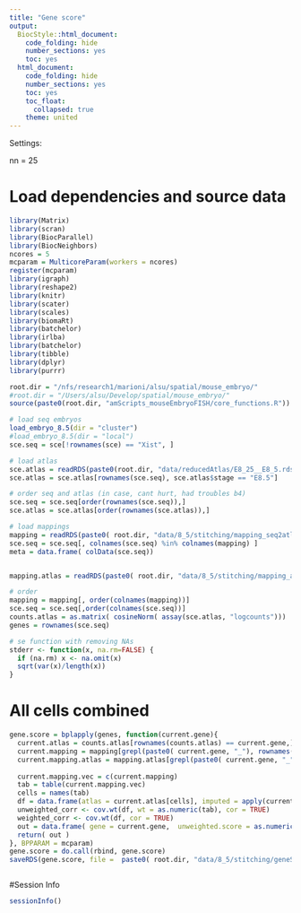 ```yaml
---
title: "Gene score"
output:
  BiocStyle::html_document:
    code_folding: hide
    number_sections: yes
    toc: yes  
  html_document:
    code_folding: hide
    number_sections: yes
    toc: yes
    toc_float:
      collapsed: true
    theme: united
---
```


Settings:

nn = 25

# Load dependencies and source data

```r

library(Matrix)
library(scran)
library(BiocParallel)
library(BiocNeighbors)
ncores = 5
mcparam = MulticoreParam(workers = ncores)
register(mcparam)
library(igraph)
library(reshape2)
library(knitr)
library(scater)
library(scales)
library(biomaRt)
library(batchelor)
library(irlba)
library(batchelor)
library(tibble)
library(dplyr)
library(purrr)

root.dir = "/nfs/research1/marioni/alsu/spatial/mouse_embryo/"
#root.dir = "/Users/alsu/Develop/spatial/mouse_embryo/"
source(paste0(root.dir, "amScripts_mouseEmbryoFISH/core_functions.R"))

# load seq embryos
load_embryo_8.5(dir = "cluster")
#load_embryo_8.5(dir = "local")
sce.seq = sce[!rownames(sce) == "Xist", ]

# load atlas 
sce.atlas = readRDS(paste0(root.dir, "data/reducedAtlas/E8_25__E8_5.rds"))
sce.atlas = sce.atlas[rownames(sce.seq), sce.atlas$stage == "E8.5"]

# order seq and atlas (in case, cant hurt, had troubles b4)
sce.seq = sce.seq[order(rownames(sce.seq)),]
sce.atlas = sce.atlas[order(rownames(sce.atlas)),]

# load mappings
mapping = readRDS(paste0( root.dir, "data/8_5/stitching/mapping_seq2atlas_embryo1z5.rds"))
sce.seq = sce.seq[, colnames(sce.seq) %in% colnames(mapping) ]
meta = data.frame( colData(sce.seq))


mapping.atlas = readRDS(paste0( root.dir, "data/8_5/stitching/mapping_atlas2atlas.rds"))

# order
mapping = mapping[, order(colnames(mapping))]
sce.seq = sce.seq[,order(colnames(sce.seq))]
counts.atlas = as.matrix( cosineNorm( assay(sce.atlas, "logcounts")))
genes = rownames(sce.seq)

# se function with removing NAs
stderr <- function(x, na.rm=FALSE) {
  if (na.rm) x <- na.omit(x)
  sqrt(var(x)/length(x))
}


```

# All cells combined

```r


gene.score = bplapply(genes, function(current.gene){
  current.atlas = counts.atlas[rownames(counts.atlas) == current.gene,]
  current.mapping = mapping[grepl(paste0( current.gene, "_"), rownames(mapping)),]
  current.mapping.atlas = mapping.atlas[grepl(paste0( current.gene, "_"), rownames(mapping.atlas)),]
  
  current.mapping.vec = c(current.mapping)
  tab = table(current.mapping.vec)
  cells = names(tab)
  df = data.frame(atlas = current.atlas[cells], imputed = apply(current.mapping.atlas[, cells] , 2, function(x) mean(current.atlas[x]) ) )
  unweighted_corr <- cov.wt(df, wt = as.numeric(tab), cor = TRUE)
  weighted_corr <- cov.wt(df, cor = TRUE)
  out = data.frame( gene = current.gene,  unweighted.score = as.numeric( unweighted_corr$cor[1,2]), weighted.score = as.numeric( weighted_corr$cor[1,2]))
  return( out )
}, BPPARAM = mcparam)
gene.score = do.call(rbind, gene.score)
saveRDS(gene.score, file =  paste0( root.dir, "data/8_5/stitching/geneScore_allCombined_embryo1z5.rds"))



```

<!-- # Neighbor by neighbor -->

<!-- ```{r gene-score-neighbor-by-neighbor, message=FALSE, warning=FALSE} -->


<!-- gene.score = bplapply(genes, function(current.gene){ -->
<!--   current.atlas = counts.atlas[rownames(counts.atlas) == current.gene,] -->
<!--   current.mapping = mapping[grepl(paste0( current.gene, "_"), rownames(mapping)),] -->
<!--   current.mapping.atlas = mapping.atlas[grepl(paste0( current.gene, "_"), rownames(mapping.atlas)),] -->

<!--   # real  -->
<!--   stat.all = lapply(1:nrow(current.mapping), function(current.neighbor){ -->

<!--     tab = table(current.mapping[current.neighbor, ]) -->
<!--     cells = names(tab) -->
<!--     df = data.frame(atlas = current.atlas[cells], imputed = apply(current.mapping.atlas[, cells] , 2, function(x) mean(current.atlas[x]) ) ) -->

<!--     weighted_corr <- cov.wt(df, wt = as.numeric(tab), cor = TRUE) -->
<!--     out = data.frame( gene = current.gene, neighbor = current.neighbor, score = as.numeric( weighted_corr$cor[1,2])) -->
<!--   }) -->
<!--   stat.all = do.call(rbind, stat.all) -->
<!--   return( stat.all ) -->
<!-- }, BPPARAM = mcparam) -->
<!-- gene.score = do.call(rbind, gene.score) -->
<!-- saveRDS(gene.score, file =  paste0( root.dir, "data/8_5/stitching/geneScore_embryo1z5.rds")) -->



<!-- ``` -->






#Session Info

```r

sessionInfo()

```
